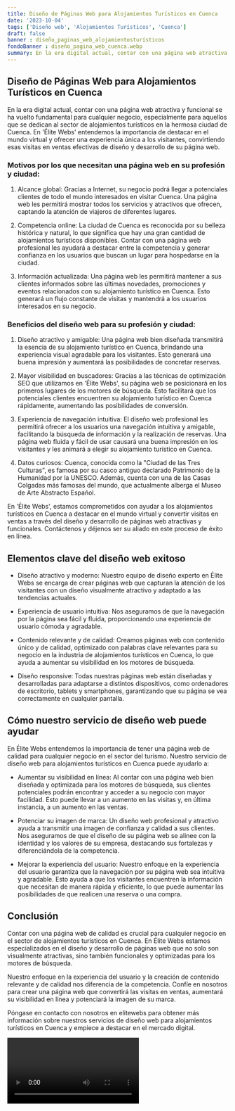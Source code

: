 ```yaml
---
title: Diseño de Páginas Web para Alojamientos Turísticos en Cuenca
date: '2023-10-04'
tags: ['Diseño web', 'Alojamientos Turísticos', 'Cuenca']
draft: false
banner : diseño_paginas_web_alojamientosturísticos
fondoBanner : diseño_pagina_web_cuenca.webp
summary: En la era digital actual, contar con una página web atractiva y funcional se ha vuelto fundamental para cualquier negocio, especialmente para aquellos que se dedican al sector de alojamientos turísticos en la hermosa ciudad de Cuenca. En 'Élite Webs' entendemos la importancia de destacar en el mundo virtual y ofrecer una experiencia única a los visitantes, convirtiendo esas visitas en ventas efectivas de diseño y desarrollo de su página web.
---
```


## Diseño de Páginas Web para Alojamientos Turísticos en Cuenca

En la era digital actual, contar con una página web atractiva y funcional se ha vuelto fundamental para cualquier negocio, especialmente para aquellos que se dedican al sector de alojamientos turísticos en la hermosa ciudad de Cuenca. En 'Élite Webs' entendemos la importancia de destacar en el mundo virtual y ofrecer una experiencia única a los visitantes, convirtiendo esas visitas en ventas efectivas de diseño y desarrollo de su página web.

### Motivos por los que necesitan una página web en su profesión y ciudad:

1. Alcance global: Gracias a Internet, su negocio podrá llegar a potenciales clientes de todo el mundo interesados en visitar Cuenca. Una página web les permitirá mostrar todos los servicios y atractivos que ofrecen, captando la atención de viajeros de diferentes lugares.

2. Competencia online: La ciudad de Cuenca es reconocida por su belleza histórica y natural, lo que significa que hay una gran cantidad de alojamientos turísticos disponibles. Contar con una página web profesional les ayudará a destacar entre la competencia y generar confianza en los usuarios que buscan un lugar para hospedarse en la ciudad.

3. Información actualizada: Una página web les permitirá mantener a sus clientes informados sobre las últimas novedades, promociones y eventos relacionados con su alojamiento turístico en Cuenca. Esto generará un flujo constante de visitas y mantendrá a los usuarios interesados en su negocio.

### Beneficios del diseño web para su profesión y ciudad:

1. Diseño atractivo y amigable: Una página web bien diseñada transmitirá la esencia de su alojamiento turístico en Cuenca, brindando una experiencia visual agradable para los visitantes. Esto generará una buena impresión y aumentará las posibilidades de concretar reservas.

2. Mayor visibilidad en buscadores: Gracias a las técnicas de optimización SEO que utilizamos en 'Élite Webs', su página web se posicionará en los primeros lugares de los motores de búsqueda. Esto facilitará que los potenciales clientes encuentren su alojamiento turístico en Cuenca rápidamente, aumentando las posibilidades de conversión.

3. Experiencia de navegación intuitiva: El diseño web profesional les permitirá ofrecer a los usuarios una navegación intuitiva y amigable, facilitando la búsqueda de información y la realización de reservas. Una página web fluida y fácil de usar causará una buena impresión en los visitantes y les animará a elegir su alojamiento turístico en Cuenca.

4. Datos curiosos: Cuenca, conocida como la "Ciudad de las Tres Culturas", es famosa por su casco antiguo declarado Patrimonio de la Humanidad por la UNESCO. Además, cuenta con una de las Casas Colgadas más famosas del mundo, que actualmente alberga el Museo de Arte Abstracto Español.

En 'Élite Webs', estamos comprometidos con ayudar a los alojamientos turísticos en Cuenca a destacar en el mundo virtual y convertir visitas en ventas a través del diseño y desarrollo de páginas web atractivas y funcionales. Contáctenos y déjenos ser su aliado en este proceso de éxito en línea.

<GifSeo />

<Cta />

## Elementos clave del diseño web exitoso

- Diseño atractivo y moderno: Nuestro equipo de diseño experto en Élite Webs se encarga de crear páginas web que capturan la atención de los visitantes con un diseño visualmente atractivo y adaptado a las tendencias actuales.

- Experiencia de usuario intuitiva: Nos aseguramos de que la navegación por la página sea fácil y fluida, proporcionando una experiencia de usuario cómoda y agradable.

- Contenido relevante y de calidad: Creamos páginas web con contenido único y de calidad, optimizado con palabras clave relevantes para su negocio en la industria de alojamientos turísticos en Cuenca, lo que ayuda a aumentar su visibilidad en los motores de búsqueda.

- Diseño responsive: Todas nuestras páginas web están diseñadas y desarrolladas para adaptarse a distintos dispositivos, como ordenadores de escritorio, tablets y smartphones, garantizando que su página se vea correctamente en cualquier pantalla.

## Cómo nuestro servicio de diseño web puede ayudar

En Élite Webs entendemos la importancia de tener una página web de calidad para cualquier negocio en el sector del turismo. Nuestro servicio de diseño web para alojamientos turísticos en Cuenca puede ayudarlo a:

- Aumentar su visibilidad en línea: Al contar con una página web bien diseñada y optimizada para los motores de búsqueda, sus clientes potenciales podrán encontrar y acceder a su negocio con mayor facilidad. Esto puede llevar a un aumento en las visitas y, en última instancia, a un aumento en las ventas.

- Potenciar su imagen de marca: Un diseño web profesional y atractivo ayuda a transmitir una imagen de confianza y calidad a sus clientes. Nos aseguramos de que el diseño de su página web se alinee con la identidad y los valores de su empresa, destacando sus fortalezas y diferenciándola de la competencia.

- Mejorar la experiencia del usuario: Nuestro enfoque en la experiencia del usuario garantiza que la navegación por su página web sea intuitiva y agradable. Esto ayuda a que los visitantes encuentren la información que necesitan de manera rápida y eficiente, lo que puede aumentar las posibilidades de que realicen una reserva o una compra.

## Conclusión

Contar con una página web de calidad es crucial para cualquier negocio en el sector de alojamientos turísticos en Cuenca. En Élite Webs estamos especializados en el diseño y desarrollo de páginas web que no solo son visualmente atractivas, sino también funcionales y optimizadas para los motores de búsqueda.

Nuestro enfoque en la experiencia del usuario y la creación de contenido relevante y de calidad nos diferencia de la competencia. Confíe en nosotros para crear una página web que convertirá las visitas en ventas, aumentará su visibilidad en línea y potenciará la imagen de su marca.

Póngase en contacto con nosotros en elitewebs para obtener más información sobre nuestros servicios de diseño web para alojamientos turísticos en Cuenca y empiece a destacar en el mercado digital.

<Video />

<CtaBot job='Alojamientos Turísticos' city='Cuenca'/>

<Gmaps query='Cuenca+españa+maps' />